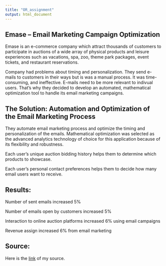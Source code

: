```yaml
---
title: "OR_assignment"
output: html_document
---
```

## Emase – Email Marketing Campaign Optimization

Emase is an e-commerce company which attract thousands of customers to participate in auctions of a wide array of physical products and leisure experiences such as vacations, spa, zoo, theme park packages, event tickets, and restaurant reservations.

Company had problems about timing and personalization. They send e-mails to customers in their ways but is was a manual process. It was time-consuming, and ineffective. E-mails need to be more relevant to indivual users. That’s why they decided to develop an automated, mathematical optimization tool to handle its email marketing campaigns. 

## The Solution: Automation and Optimization of the Email Marketing Process

They automate email marketing process and optimize the timing and personalization of the emails. Mathematical optimization was selected as the advanced analytics technology of choice for this application because of its flexibility and robustness.

Each user’s unique auction bidding history helps them to determine which products to showcase. 

Each user’s personal contact preferences helps them to decide how many email users want to receive.

## Results: 

Number of sent emails increased 5%

Number of emails open by customers increased 5%

Interaction to online auction platforms increased 6% using email campaigns

Revenue assign increased 6% from email marketing

## Source:

Here is the [link](https://www.gurobi.com/case_studies/emesa-marketing-campaign-optimization/) of my source.